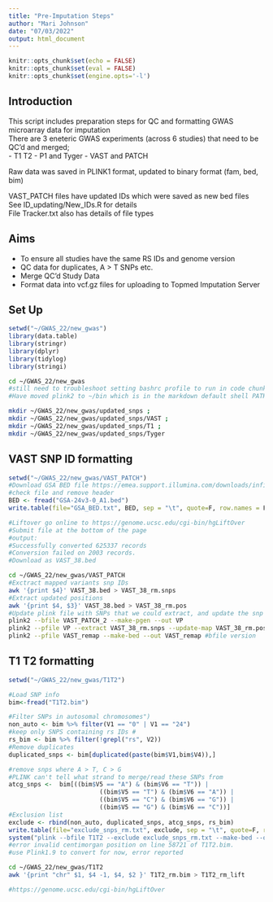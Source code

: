 ```yaml
---
title: "Pre-Imputation Steps"
author: "Mari Johnson"
date: "07/03/2022"
output: html_document
---
```


```r
knitr::opts_chunk$set(echo = FALSE)
knitr::opts_chunk$set(eval = FALSE)
knitr::opts_chunk$set(engine.opts='-l')
```

## Introduction 

This script includes preparation steps for QC and formatting GWAS microarray data for imputation\
There are 3 eneteric GWAS experiments (across 6 studies) that need to be QC'd and merged;\
- T1 T2
- P1 and Tyger
- VAST and PATCH

Raw data was saved in PLINK1 format, updated to binary format (fam, bed, bim)

VAST_PATCH files have updated IDs which were saved as new bed files\
See ID_updating/New_IDs.R for details\
File Tracker.txt also has details of file types\

## Aims 

- To ensure all studies have the same RS IDs and genome version
- QC data for duplicates, A > T SNPs etc.
- Merge QC'd Study Data
- Format data into vcf.gz files for uploading to Topmed Imputation Server

## Set Up 

```r
setwd("~/GWAS_22/new_gwas")
library(data.table)
library(stringr)
library(dplyr)
library(tidylog)
library(stringi)
```
```bash
cd ~/GWAS_22/new_gwas
#still need to troubleshoot setting bashrc profile to run in code chunks engine opts - l didn't work,
#Have moved plink2 to ~/bin which is in the markdown default shell PATH
```

```bash
mkdir ~/GWAS_22/new_gwas/updated_snps ;
mkdir ~/GWAS_22/new_gwas/updated_snps/VAST ;
mkdir ~/GWAS_22/new_gwas/updated_snps/T1 ;
mkdir ~/GWAS_22/new_gwas/updated_snps/Tyger
```

## VAST SNP ID formatting

```r
setwd("~/GWAS_22/new_gwas/VAST_PATCH")
#Download GSA BED file https://emea.support.illumina.com/downloads/infinium-global-screening-array-v3-0-support-files.htm
#check file and remove header
BED <- fread("GSA-24v3-0_A1.bed")  
write.table(file="GSA_BED.txt", BED, sep = "\t", quote=F, row.names = F, col.names = F)

#Liftover go online to https://genome.ucsc.edu/cgi-bin/hgLiftOver
#Submit file at the bottom of the page
#output:
#Successfully converted 625337 records
#Conversion failed on 2003 records.
#Download as VAST_38.bed
```

```bash

cd ~/GWAS_22/new_gwas/VAST_PATCH
#Exctract mapped variants snp IDs
awk '{print $4}' VAST_38.bed > VAST_38_rm.snps
#Extract updated positions
awk '{print $4, $3}' VAST_38.bed > VAST_38_rm.pos
#Update plink file with SNPs that we could extract, and update the snp coordinates using update map function
plink2 --bfile VAST_PATCH_2 --make-pgen --out VP
plink2 --pfile VP --extract VAST_38_rm.snps --update-map VAST_38_rm.pos --sort-vars --make-pgen --out VAST_remap
plink2 --pfile VAST_remap --make-bed --out VAST_remap #bfile version
```
## T1 T2 formatting

```r
setwd("~/GWAS_22/new_gwas/T1T2")

#Load SNP info
bim<-fread("T1T2.bim")

#Filter SNPs in autosomal chromosomes")
non_auto <- bim %>% filter(V1 == "0" | V1 == "24")
#keep only SNPS containing rs IDs #
rs_bim <- bim %>% filter(!grepl("rs", V2))
#Remove duplicates 
duplicated_snps <- bim[duplicated(paste(bim$V1,bim$V4)),]

#remove snps where A > T, C > G
#PLINK can't tell what strand to merge/read these SNPs from
atcg_snps <-  bim[((bim$V5 == "A") & (bim$V6 == "T")) |
                         ((bim$V5 == "T") & (bim$V6 == "A")) |
                         ((bim$V5 == "C") & (bim$V6 == "G")) |
                         ((bim$V5 == "G") & (bim$V6 == "C"))]
#Exclusion list
exclude <- rbind(non_auto, duplicated_snps, atcg_snps, rs_bim)
write.table(file="exclude_snps_rm.txt", exclude, sep = "\t", quote=F, row.names = F, col.names = F)
system("plink --bfile T1T2 --exclude exclude_snps_rm.txt --make-bed --out T1T2_rm")
#error invalid centimorgan position on line 58721 of T1T2.bim.
#use Plink1.9 to convert for now, error reported
```


```bash
cd ~/GWAS_22/new_gwas/T1T2
awk '{print "chr" $1, $4 -1, $4, $2 }' T1T2_rm.bim > T1T2_rm_lift

#https://genome.ucsc.edu/cgi-bin/hgLiftOver

```

